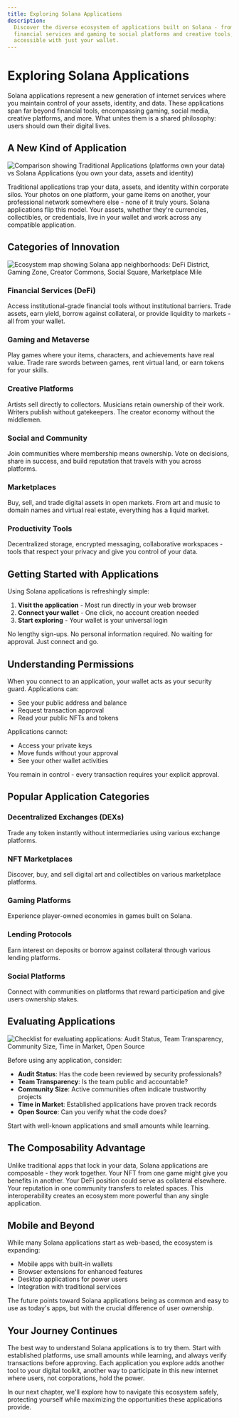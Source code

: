 ```yaml
---
title: Exploring Solana Applications
description:
  Discover the diverse ecosystem of applications built on Solana - from
  financial services and gaming to social platforms and creative tools, all
  accessible with just your wallet.
---
```


# Exploring Solana Applications

Solana applications represent a new generation of internet services where you
maintain control of your assets, identity, and data. These applications span far
beyond financial tools, encompassing gaming, social media, creative platforms,
and more. What unites them is a shared philosophy: users should own their
digital lives.

## A New Kind of Application

![Comparison showing Traditional Applications (platforms own your data) vs Solana Applications (you own your data, assets and identity)](/images/learn/a_new_kind_of_application.webp)

Traditional applications trap your data, assets, and identity within corporate
silos. Your photos on one platform, your game items on another, your
professional network somewhere else - none of it truly yours. Solana
applications flip this model. Your assets, whether they're currencies,
collectibles, or credentials, live in your wallet and work across any compatible
application.

## Categories of Innovation

![Ecosystem map showing Solana app neighborhoods: DeFi District, Gaming Zone, Creator Commons, Social Square, Marketplace Mile](/images/learn/categories_of_innovation.webp)

### Financial Services (DeFi)

Access institutional-grade financial tools without institutional barriers. Trade
assets, earn yield, borrow against collateral, or provide liquidity to markets -
all from your wallet.

### Gaming and Metaverse

Play games where your items, characters, and achievements have real value. Trade
rare swords between games, rent virtual land, or earn tokens for your skills.

### Creative Platforms

Artists sell directly to collectors. Musicians retain ownership of their work.
Writers publish without gatekeepers. The creator economy without the middlemen.

### Social and Community

Join communities where membership means ownership. Vote on decisions, share in
success, and build reputation that travels with you across platforms.

### Marketplaces

Buy, sell, and trade digital assets in open markets. From art and music to
domain names and virtual real estate, everything has a liquid market.

### Productivity Tools

Decentralized storage, encrypted messaging, collaborative workspaces - tools
that respect your privacy and give you control of your data.

## Getting Started with Applications

Using Solana applications is refreshingly simple:

1. **Visit the application** - Most run directly in your web browser
2. **Connect your wallet** - One click, no account creation needed
3. **Start exploring** - Your wallet is your universal login

No lengthy sign-ups. No personal information required. No waiting for approval.
Just connect and go.

## Understanding Permissions

When you connect to an application, your wallet acts as your security guard.
Applications can:

- See your public address and balance
- Request transaction approval
- Read your public NFTs and tokens

Applications cannot:

- Access your private keys
- Move funds without your approval
- See your other wallet activities

You remain in control - every transaction requires your explicit approval.

## Popular Application Categories

### Decentralized Exchanges (DEXs)

Trade any token instantly without intermediaries using various exchange
platforms.

### NFT Marketplaces

Discover, buy, and sell digital art and collectibles on various marketplace
platforms.

### Gaming Platforms

Experience player-owned economies in games built on Solana.

### Lending Protocols

Earn interest on deposits or borrow against collateral through various lending
platforms.

### Social Platforms

Connect with communities on platforms that reward participation and give users
ownership stakes.

## Evaluating Applications

![Checklist for evaluating applications: Audit Status, Team Transparency, Community Size, Time in Market, Open Source](/images/learn/evaluating_applications.webp)

Before using any application, consider:

- **Audit Status**: Has the code been reviewed by security professionals?
- **Team Transparency**: Is the team public and accountable?
- **Community Size**: Active communities often indicate trustworthy projects
- **Time in Market**: Established applications have proven track records
- **Open Source**: Can you verify what the code does?

Start with well-known applications and small amounts while learning.

## The Composability Advantage

Unlike traditional apps that lock in your data, Solana applications are
composable - they work together. Your NFT from one game might give you benefits
in another. Your DeFi position could serve as collateral elsewhere. Your
reputation in one community transfers to related spaces. This interoperability
creates an ecosystem more powerful than any single application.

## Mobile and Beyond

While many Solana applications start as web-based, the ecosystem is expanding:

- Mobile apps with built-in wallets
- Browser extensions for enhanced features
- Desktop applications for power users
- Integration with traditional services

The future points toward Solana applications being as common and easy to use as
today's apps, but with the crucial difference of user ownership.

## Your Journey Continues

The best way to understand Solana applications is to try them. Start with
established platforms, use small amounts while learning, and always verify
transactions before approving. Each application you explore adds another tool to
your digital toolkit, another way to participate in this new internet where
users, not corporations, hold the power.

In our next chapter, we'll explore how to navigate this ecosystem safely,
protecting yourself while maximizing the opportunities these applications
provide.